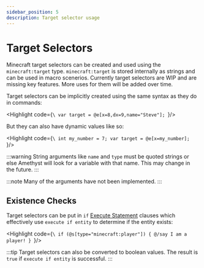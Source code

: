 ```yaml
---
sidebar_position: 5
description: Target selector usage
---
```



# Target Selectors

Minecraft target selectors can be created and used using the `minecraft:target` type. `minecraft:target` is stored internally as strings and can be used in macro scenerios. Currently target selectors are WIP and are missing key features. More uses for them will be added over time.

Target selectors can be implicitly created using the same syntax as they do in commands:

<Highlight code={`\
    var target = @e[x=8,dx=9,name="Steve"];
`}/>

But they can also have dynamic values like so:

<Highlight code={`\
    int my_number = 7;
    var target = @e[x=my_number];
`}/>

:::warning
String arguments like `name` and `type` must be quoted strings or else Amethyst will look for a variable with that name. This may change in the future.
:::

:::note
Many of the arguments have not been implemented.
:::

## Existence Checks

Target selectors can be put in `if` [Execute Statement](./control-flow.mdx#execute-statements) clauses which effectively use `execute if entity` to determine if the entity exists:

<Highlight code={`\
    if (@s[type="minecraft:player"]) {
        @/say I am a player!
    }
`}/>

:::tip
Target selectors can also be converted to boolean values. The result is `true` if `execute if entity` is successful.
:::
